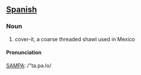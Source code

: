 == [[Spanish]] ==

===Noun===
{{infl|es|noun}}

# cover-it, a coarse threaded shawl used in Mexico

====Pronunciation====
[[w:SAMPA|SAMPA]]: /"ta.pa.lo/